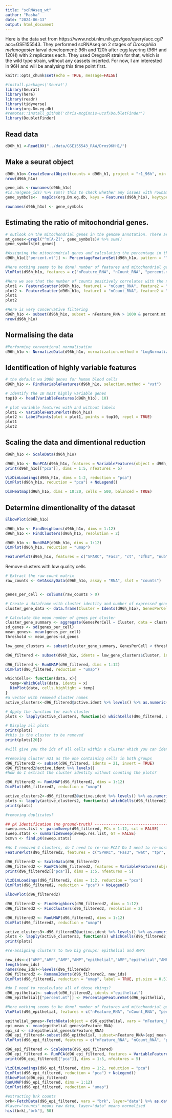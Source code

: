```yaml
---
title: "scRNAseq_wt"
author: "Masha"
date: "2024-06-13"
output: html_document
---
```

Here is the data set from https://www.ncbi.nlm.nih.gov/geo/query/acc.cgi?acc=GSE155543. They performed scRNAseq on 2 stages of *Drosophila melanogaster* larval development: 96h and 120h after egg layering (96H and 120H) with 2 replicates each. They used OregonR strain for that, which is the wild type strain, without any cassets inserted. For now, I am interested in 96H and will be analysing this time point first.

```r
knitr::opts_chunk$set(echo = TRUE, message=FALSE)
```


```r
#install.packages('Seurat')
library(Seurat)
library(here)
library(readr)
library(tidyverse)
library(org.Dm.eg.db)
#remotes::install_github('chris-mcginnis-ucsf/DoubletFinder')
library(DoubletFinder)
```

## Read data

```r
d96h_h1 <-Read10X("../data/GSE155543_RAW/Dros96HH1/")
```


## Make a seurat object

```r
d96h_h1o<-CreateSeuratObject(counts = d96h_h1, project = "r1_96h", min.cells = 3, min.features = 200)
nrow(d96h_h1o)
```

```r
gene_ids <-rownames(d96h_h1o)
#is.na(gene_ids) %>% sum() this to check whether any issues with rownames
gene_symbols<-  mapIds(org.Dm.eg.db, keys = Features(d96h_h1o), keytype = "FLYBASE", column="SYMBOL")

rownames(d96h_h1o) <- gene_symbols
```

## Estimating the ratio of mitochondrial genes.

```r
# outlook on the mitochondrial genes in the genome annotation. There are 87 of the corresponding gene names
mt_genes<-grepl("^m[A-Z]", gene_symbols)# %>% sum()
gene_symbols[mt_genes]

#Assigning the mitochondrial genes and calculating the percentage in the cells
d96h_h1o[["percent.mt"]] <- PercentageFeatureSet(d96h_h1o, pattern = "^m[A-Z]")

#Here nothing seems to be done? number of features and mitochondrial genes does not seem to fall far away from the median
VlnPlot(d96h_h1o, features = c("nFeature_RNA", "nCount_RNA", "percent.mt"), ncol = 3)
```

```r
#Here we see that the number of counts positively correlates with the number of mito genes. Thus, It is not clear to me where to set a threshold, definetely can be 0.9, but could it be lower?
plot1 <- FeatureScatter(d96h_h1o, feature1 = "nCount_RNA", feature2 = "percent.mt")
plot2 <- FeatureScatter(d96h_h1o, feature1 = "nCount_RNA", feature2 = "nFeature_RNA")
plot1 
plot2
```
```r
#Here is very concervative filtering
d96h_h1o <- subset(d96h_h1o, subset = nFeature_RNA > 1000 & percent.mt < 0.9)
nrow(d96h_h1o)
```

## Normalising the data

```r
#Performing conventional normalisation
d96h_h1o <- NormalizeData(d96h_h1o, normalization.method = "LogNormalize", scale.factor = 10000)
```
## Identification of highly variable features

```r
# the default wa 2000 genes for human blood cells
d96h_h1o <- FindVariableFeatures(d96h_h1o, selection.method = "vst")

# Identify the 10 most highly variable genes
top10 <- head(VariableFeatures(d96h_h1o), 10)

# plot variable features with and without labels
plot1 <- VariableFeaturePlot(d96h_h1o)
plot2 <- LabelPoints(plot = plot1, points = top10, repel = TRUE)
plot1
plot2
```

## Scaling the data and dimentional reduction

```r
d96h_h1o <- ScaleData(d96h_h1o)
```

```r
d96h_h1o <- RunPCA(d96h_h1o, features = VariableFeatures(object = d96h_h1o), npcs =30)
print(d96h_h1o[["pca"]], dims = 1:5, nfeatures = 5)

VizDimLoadings(d96h_h1o, dims = 1:2, reduction = "pca")
DimPlot(d96h_h1o, reduction = "pca") + NoLegend()
```

```r
DimHeatmap(d96h_h1o, dims = 10:20, cells = 500, balanced = TRUE)
```

## Determine dimentionality of the dataset
```r
ElbowPlot(d96h_h1o)
```

```r
d96h_h1o <- FindNeighbors(d96h_h1o, dims = 1:12)
d96h_h1o <- FindClusters(d96h_h1o, resolution = 2)
```
```r
d96h_h1o <- RunUMAP(d96h_h1o, dims = 1:12)
DimPlot(d96h_h1o, reduction = "umap")
```

```r
FeaturePlot(d96h_h1o, features = c("SPARC", "Fas3", "ct", "zfh2", "nub", "vg", "brk", "dpp"))
```

Remove clusters with low quality cells
```r
# Extract the raw count matrix
raw_counts <- GetAssayData(d96h_h1o, assay = "RNA", slot = "counts")


genes_per_cell <- colSums(raw_counts > 0)
```

```r
# Create a dataframe with cluster identity and number of expressed genes per cell
cluster_gene_data <- data.frame(Cluster = Idents(d96h_h1o), GenesPerCell = genes_per_cell)

# Calculate the mean number of genes per cluster
cluster_gene_summary <- aggregate(GenesPerCell ~ Cluster, data = cluster_gene_data, FUN = mean)
sd_genes <- sd(genes_per_cell)
mean_genes<- mean(genes_per_cell)
threshold <- mean_genes-sd_genes
```

```r
low_gene_clusters <- subset(cluster_gene_summary, GenesPerCell < threshold)

d96_filtered <- subset(d96h_h1o, idents = low_gene_clusters$Cluster, invert = TRUE)
```

```r
d96_filtered <- RunUMAP(d96_filtered, dims = 1:12)
DimPlot(d96_filtered, reduction = "umap")
```
```r
whichCells<- function(data, x){
  temp<-WhichCells(data, idents = x)
  DimPlot(data, cells.highlight = temp)
}
#a vector with removed cluster names
active_clusters<-d96_filtered@active.ident %>% levels() %>% as.numeric()

# Apply the function for each cluster
plots <- lapply(active_clusters, function(x) whichCells(d96_filtered, x))

# Display all plots
print(plots)
#this is the cluster to be removed
print(plots[20])

#will give you the ids of all cells within a cluster which you can identify however you want
```

```r
#removing cluster n21 as the one containing cells in both groups
d96_filtered2 <- subset(d96_filtered, idents = 21, invert = TRUE)
d96_filtered2@active.ident %>% levels()
#how do I extract the cluster identity without counting the plots?
```

```r
d96_filtered2 <- RunUMAP(d96_filtered2, dims = 1:12)
DimPlot(d96_filtered2, reduction = "umap")
```

```r
active_clusters2<-d96_filtered2@active.ident %>% levels() %>% as.numeric()
plots <- lapply(active_clusters2, function(x) whichCells(d96_filtered2,x))
print(plots)
```

```r
#removing duplicates?

## pK Identification (no ground-truth) ----------------------------------------------------------------------------------
sweep.res.list <- paramSweep(d96_filtered, PCs = 1:12, sct = FALSE)
sweep.stats <- summarizeSweep(sweep.res.list, GT = FALSE)
bcmvn <- find.pK(sweep.stats)
```


```r
#As I removed 4 clusters, do I need to re-run PCA? Do I need to re-mormalise?
FeaturePlot(d96_filtered2, features = c("SPARC", "Fas3", "wat", "tpr", "regucalcin", "He"))
```
```r
d96_filtered2 <- ScaleData(d96_filtered2)
d96_filtered2 <- RunPCA(d96_filtered2, features = VariableFeatures(object = d96_filtered2), npcs =30)
print(d96_filtered2[["pca"]], dims = 1:5, nfeatures = 5)

VizDimLoadings(d96_filtered2, dims = 1:2, reduction = "pca")
DimPlot(d96_filtered2, reduction = "pca") + NoLegend()
```
```r
ElbowPlot(d96_filtered2)
```
```r
d96_filtered2 <- FindNeighbors(d96_filtered2, dims = 1:12)
d96_filtered2 <- FindClusters(d96_filtered2, resolution = 2)
```
```r
d96_filtered2 <- RunUMAP(d96_filtered2, dims = 1:12)
DimPlot(d96_filtered2, reduction = "umap")
```
```r
active_clusters3<-d96_filtered2@active.ident %>% levels() %>% as.numeric()
plots <- lapply(active_clusters3, function(x) whichCells(d96_filtered2,x))
print(plots)
```

```r
#re-assigning clusters to two big groups: epithelial and AMPs

new_ids<-c("AMP","AMP","AMP","AMP","epithelial","AMP","epithelial","AMP","epithelial","AMP", "epithelial","AMP", "AMP","AMP", "AMP", "epithelial","epithelial", "AMP", "AMP", "AMP", "epithelial","AMP","AMP", "epithelial","AMP","AMP")
length(new_ids)
names(new_ids)<-levels(d96_filtered2)
d96_filtered2 <- RenameIdents(d96_filtered2, new_ids)
DimPlot(d96_filtered2, reduction = "umap", label = TRUE, pt.size = 0.5) + NoLegend()
```

```r
#do I need to recalculate all of those things?
d96_epithelial<- subset(d96_filtered2, idents ="epithelial")
d96_epithelial[["percent.mt"]] <- PercentageFeatureSet(d96_epithelial, pattern = "^m[A-Z]")

#Here nothing seems to be done? number of features and mitochondrial genes does not seem to fall far away from the median
VlnPlot(d96_epithelial, features = c("nFeature_RNA", "nCount_RNA", "percent.mt"), ncol = 3)
```

```r
epithelial_genes<-FetchData(object = d96_epithelial, vars = "nFeature_RNA", layer = "counts")
epi_mean <- mean(epithelial_genes$nFeature_RNA)
epi_sd <- sd(epithelial_genes$nFeature_RNA)
d96_epi_filtered<-subset(d96_epithelial, subset=nFeature_RNA>(epi_mean-1.5*epi_sd)&nFeature_RNA<(epi_mean+1.5*epi_sd))
VlnPlot(d96_epi_filtered, features = c("nFeature_RNA", "nCount_RNA", "percent.mt"), ncol = 3)
```


```r
d96_epi_filtered <- ScaleData(d96_epi_filtered)
d96_epi_filtered <- RunPCA(d96_epi_filtered, features = VariableFeatures(object = d96_epi_filtered))
print(d96_epi_filtered[["pca"]], dims = 1:5, nfeatures = 5)

VizDimLoadings(d96_epi_filtered, dims = 1:2, reduction = "pca")
DimPlot(d96_epi_filtered, reduction = "pca") + NoLegend()
ElbowPlot(d96_epi_filtered)
RunUMAP(d96_epi_filtered, dims = 1:12)
DimPlot(d96_epi_filtered, reduction = "umap")
```



```r
#extracting brk counts
brk<-FetchData(d96_epi_filtered, vars = "brk", layer="data") %>% as.data.frame()
#layer="counts" means raw data, layer="data" means normalised
hist(brk[,"brk"], 50)
```

